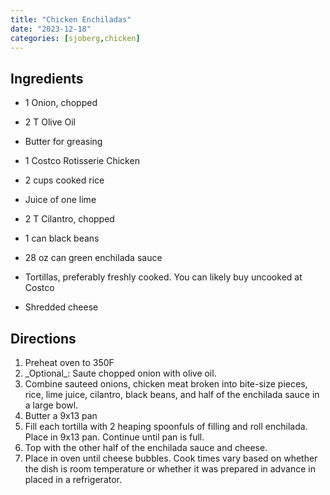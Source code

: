 ```yaml
---
title: "Chicken Enchiladas"
date: "2023-12-18"
categories: [sjoberg,chicken]
---
```


## Ingredients

-   1 Onion, chopped

-   2 T Olive Oil

-   Butter for greasing

-   1 Costco Rotisserie Chicken

-   2 cups cooked rice

-   Juice of one lime

-   2 T Cilantro, chopped

-   1 can black beans

-   28 oz can green enchilada sauce

-   Tortillas, preferably freshly cooked. You can likely buy uncooked at Costco

-   Shredded cheese

## Directions

1.  Preheat oven to 350F
2.  \_Optional\_: Saute chopped onion with olive oil.
3.  Combine sauteed onions, chicken meat broken into bite-size pieces, rice, lime juice, cilantro, black beans, and half of the enchilada sauce in a large bowl.
4.  Butter a 9x13 pan
5.  Fill each tortilla with 2 heaping spoonfuls of filling and roll enchilada. Place in 9x13 pan. Continue until pan is full.
6.  Top with the other half of the enchilada sauce and cheese.
7.  Place in oven until cheese bubbles. Cook times vary based on whether the dish is room temperature or whether it was prepared in advance in placed in a refrigerator.
